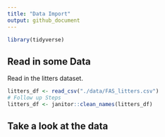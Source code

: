 ```yaml
---
title: "Data Import"
output: github_document
---
```


```r
library(tidyverse)
```
## Read in some Data

Read in the litters dataset.

```r
litters_df <- read_csv("./data/FAS_litters.csv") 
# Follow up Steps
litters_df <- janitor::clean_names(litters_df)
```    
## Take a look at the data
